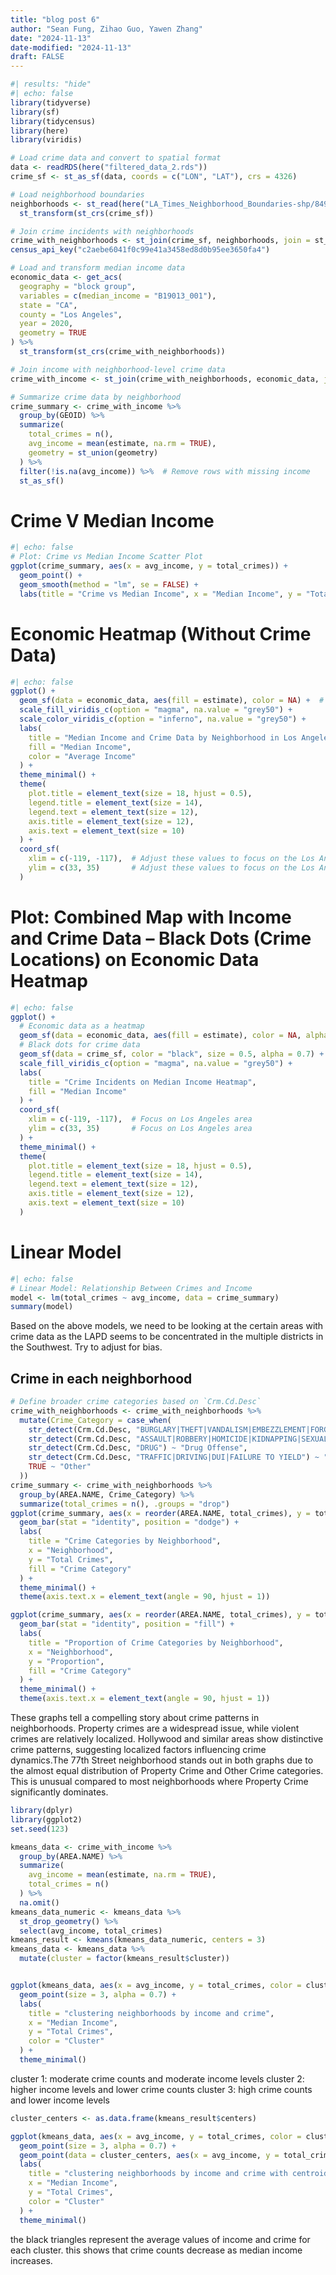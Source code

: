 ```yaml
---
title: "blog post 6"
author: "Sean Fung, Zihao Guo, Yawen Zhang"
date: "2024-11-13"
date-modified: "2024-11-13"
draft: FALSE
---
```


```r
#| results: "hide"
#| echo: false
library(tidyverse)
library(sf)
library(tidycensus)
library(here)
library(viridis)

# Load crime data and convert to spatial format
data <- readRDS(here("filtered_data_2.rds"))
crime_sf <- st_as_sf(data, coords = c("LON", "LAT"), crs = 4326)

# Load neighborhood boundaries
neighborhoods <- st_read(here("LA_Times_Neighborhood_Boundaries-shp/8494cd42-db48-4af1-a215-a2c8f61e96a22020328-1-621do0.x5yiu.shp")) %>%
  st_transform(st_crs(crime_sf))

# Join crime incidents with neighborhoods
crime_with_neighborhoods <- st_join(crime_sf, neighborhoods, join = st_within)
census_api_key("c2aebe6041f0c99e41a3458ed8d0b95ee3650fa4")

# Load and transform median income data
economic_data <- get_acs(
  geography = "block group",
  variables = c(median_income = "B19013_001"),
  state = "CA",
  county = "Los Angeles",
  year = 2020,
  geometry = TRUE
) %>% 
  st_transform(st_crs(crime_with_neighborhoods))

# Join income with neighborhood-level crime data
crime_with_income <- st_join(crime_with_neighborhoods, economic_data, join = st_within)

# Summarize crime data by neighborhood
crime_summary <- crime_with_income %>%
  group_by(GEOID) %>%
  summarize(
    total_crimes = n(),
    avg_income = mean(estimate, na.rm = TRUE),
    geometry = st_union(geometry)
  ) %>%
  filter(!is.na(avg_income)) %>%  # Remove rows with missing income
  st_as_sf()
```
# Crime V Median Income
```r
#| echo: false
# Plot: Crime vs Median Income Scatter Plot
ggplot(crime_summary, aes(x = avg_income, y = total_crimes)) +
  geom_point() +
  geom_smooth(method = "lm", se = FALSE) +
  labs(title = "Crime vs Median Income", x = "Median Income", y = "Total Crimes")
```

# Economic Heatmap (Without Crime Data)

```r
#| echo: false
ggplot() +
  geom_sf(data = economic_data, aes(fill = estimate), color = NA) +  # Median income layer
  scale_fill_viridis_c(option = "magma", na.value = "grey50") +
  scale_color_viridis_c(option = "inferno", na.value = "grey50") +
  labs(
    title = "Median Income and Crime Data by Neighborhood in Los Angeles",
    fill = "Median Income",
    color = "Average Income"
  ) +
  theme_minimal() +
  theme(
    plot.title = element_text(size = 18, hjust = 0.5),
    legend.title = element_text(size = 14),
    legend.text = element_text(size = 12),
    axis.title = element_text(size = 12),
    axis.text = element_text(size = 10)
  ) +
  coord_sf(
    xlim = c(-119, -117),  # Adjust these values to focus on the Los Angeles area
    ylim = c(33, 35)       # Adjust these values to focus on the Los Angeles area
  )
```

# Plot: Combined Map with Income and Crime Data -- Black Dots (Crime Locations) on Economic Data Heatmap
```r
#| echo: false
ggplot() +
  # Economic data as a heatmap
  geom_sf(data = economic_data, aes(fill = estimate), color = NA, alpha = 0.8) +
  # Black dots for crime data
  geom_sf(data = crime_sf, color = "black", size = 0.5, alpha = 0.7) +
  scale_fill_viridis_c(option = "magma", na.value = "grey50") +
  labs(
    title = "Crime Incidents on Median Income Heatmap",
    fill = "Median Income"
  ) +
  coord_sf(
    xlim = c(-119, -117),  # Focus on Los Angeles area
    ylim = c(33, 35)       # Focus on Los Angeles area
  ) +
  theme_minimal() +
  theme(
    plot.title = element_text(size = 18, hjust = 0.5),
    legend.title = element_text(size = 14),
    legend.text = element_text(size = 12),
    axis.title = element_text(size = 12),
    axis.text = element_text(size = 10)
  )
```

# Linear Model
```r
#| echo: false
# Linear Model: Relationship Between Crimes and Income
model <- lm(total_crimes ~ avg_income, data = crime_summary)
summary(model)

```
Based on the above models, we need to be looking at the certain areas with crime data as the LAPD seems to be concentrated in the multiple districts in the Southwest. Try to adjust for bias. 

## Crime in each neighborhood
```r
# Define broader crime categories based on `Crm.Cd.Desc`
crime_with_neighborhoods <- crime_with_neighborhoods %>%
  mutate(Crime_Category = case_when(
    str_detect(Crm.Cd.Desc, "BURGLARY|THEFT|VANDALISM|EMBEZZLEMENT|FORGERY|SHOPLIFTING") ~ "Property Crime",
    str_detect(Crm.Cd.Desc, "ASSAULT|ROBBERY|HOMICIDE|KIDNAPPING|SEXUAL ASSAULT") ~ "Violent Crime",
    str_detect(Crm.Cd.Desc, "DRUG") ~ "Drug Offense",
    str_detect(Crm.Cd.Desc, "TRAFFIC|DRIVING|DUI|FAILURE TO YIELD") ~ "Traffic Violation",
    TRUE ~ "Other"
  ))
crime_summary <- crime_with_neighborhoods %>%
  group_by(AREA.NAME, Crime_Category) %>%
  summarize(total_crimes = n(), .groups = "drop")
ggplot(crime_summary, aes(x = reorder(AREA.NAME, total_crimes), y = total_crimes, fill = Crime_Category)) +
  geom_bar(stat = "identity", position = "dodge") +
  labs(
    title = "Crime Categories by Neighborhood",
    x = "Neighborhood",
    y = "Total Crimes",
    fill = "Crime Category"
  ) +
  theme_minimal() +
  theme(axis.text.x = element_text(angle = 90, hjust = 1))

```
```r
ggplot(crime_summary, aes(x = reorder(AREA.NAME, total_crimes), y = total_crimes, fill = Crime_Category)) +
  geom_bar(stat = "identity", position = "fill") +
  labs(
    title = "Proportion of Crime Categories by Neighborhood",
    x = "Neighborhood",
    y = "Proportion",
    fill = "Crime Category"
  ) +
  theme_minimal() +
  theme(axis.text.x = element_text(angle = 90, hjust = 1))

```
These graphs tell a compelling story about crime patterns in neighborhoods. Property crimes are a widespread issue, while violent crimes are relatively localized. Hollywood and similar areas show distinctive crime patterns, suggesting localized factors influencing crime dynamics.The 77th Street neighborhood stands out in both graphs due to the almost equal distribution of Property Crime and Other Crime categories. This is unusual compared to most neighborhoods where Property Crime significantly dominates.
```r
library(dplyr)
library(ggplot2)
set.seed(123) 

kmeans_data <- crime_with_income %>%
  group_by(AREA.NAME) %>%
  summarize(
    avg_income = mean(estimate, na.rm = TRUE),  
    total_crimes = n()  
  ) %>%
  na.omit() 
kmeans_data_numeric <- kmeans_data %>%
  st_drop_geometry() %>%  
  select(avg_income, total_crimes)  
kmeans_result <- kmeans(kmeans_data_numeric, centers = 3)
kmeans_data <- kmeans_data %>%
  mutate(cluster = factor(kmeans_result$cluster))


ggplot(kmeans_data, aes(x = avg_income, y = total_crimes, color = cluster)) +
  geom_point(size = 3, alpha = 0.7) +
  labs(
    title = "clustering neighborhoods by income and crime",
    x = "Median Income",
    y = "Total Crimes",
    color = "Cluster"
  ) +
  theme_minimal()


```
cluster 1: moderate crime counts and moderate income levels
cluster 2: higher income levels and lower crime counts
cluster 3: high crime counts and lower income levels 
```r
cluster_centers <- as.data.frame(kmeans_result$centers)

ggplot(kmeans_data, aes(x = avg_income, y = total_crimes, color = cluster)) +
  geom_point(size = 3, alpha = 0.7) +
  geom_point(data = cluster_centers, aes(x = avg_income, y = total_crimes), size = 5, shape = 17, color = "black") + 
  labs(
    title = "clustering neighborhoods by income and crime with centroids",
    x = "Median Income",
    y = "Total Crimes",
    color = "Cluster"
  ) +
  theme_minimal()
```
the black triangles represent the average values of income and crime for each cluster. this shows that crime counts decrease as median income increases. 